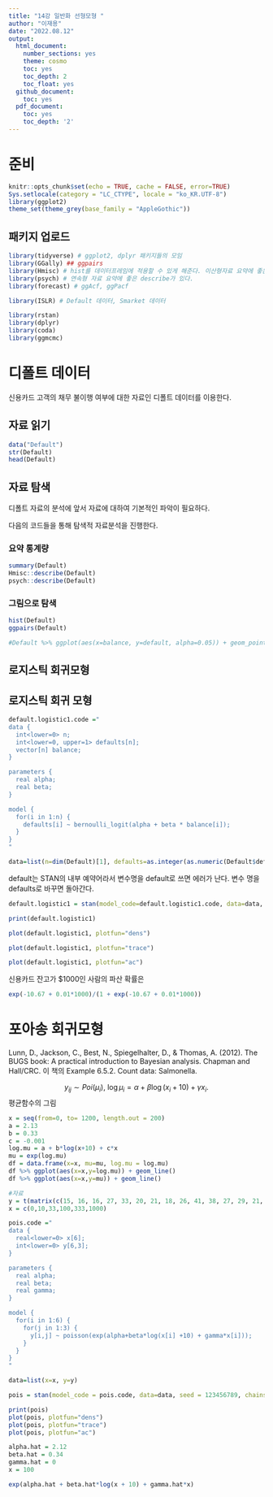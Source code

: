 ```yaml
---
title: "14강 일반화 선형모형 "
author: "이재용"
date: "2022.08.12"
output:
  html_document:
    number_sections: yes
    theme: cosmo
    toc: yes
    toc_depth: 2
    toc_float: yes
  github_document: 
    toc: yes
  pdf_document:
    toc: yes
    toc_depth: '2'
---
```


# 준비 
```r
knitr::opts_chunk$set(echo = TRUE, cache = FALSE, error=TRUE)
Sys.setlocale(category = "LC_CTYPE", locale = "ko_KR.UTF-8")
library(ggplot2)
theme_set(theme_grey(base_family = "AppleGothic"))
```

## 패키지 업로드
```r
library(tidyverse) # ggplot2, dplyr 패키지들의 모임 
library(GGally) ## ggpairs
library(Hmisc) # hist를 데이터프레임에 적용할 수 있게 해준다. 이산형자료 요약에 좋은 describe가 있다. 
library(psych) # 연속형 자료 요약에 좋은 describe가 있다. 
library(forecast) # ggAcf, ggPacf

library(ISLR) # Default 데이터, Smarket 데이터

library(rstan)
library(dplyr)
library(coda)
library(ggmcmc)
```



# 디폴트 데이터

신용카드 고객의 채무 불이행 여부에 대한 자료인 디폴트 데이터를 이용한다.

## 자료 읽기 

```r
data("Default")
str(Default)
head(Default)
```

## 자료 탐색

디폴트 자료의 분석에 앞서 자료에 대하여 기본적인 파악이 필요하다.

다음의 코드들을 통해 탐색적 자료분석을 진행한다.

### 요약 통계량

```r
summary(Default)
Hmisc::describe(Default)
psych::describe(Default)
```
### 그림으로 탐색

```r
hist(Default)
ggpairs(Default)

#Default %>% ggplot(aes(x=balance, y=default, alpha=0.05)) + geom_point()
```

## 로지스틱 회귀모형


## 로지스틱  회귀 모형 

\begin{align}
\begin{split}
    default_i & \ind Ber(\pi(balance_i), ~ i=1,2, \ldots, n \\
    \pi(balance_i) & = logistic (\beta_0 + \beta_1 \times balance_i) = \frac{e^{\beta_0 + \beta_1 \times balance_i}}{1+e^{\beta_0 + \beta_1 \times balance_i}} \\
    \pi(\beta_0, \beta_1) d\beta_0 d\beta_1 & = 1 \times  d\beta_0 d\beta_1
\end{split}
\end{align}


```r
default.logistic1.code ="
data {
  int<lower=0> n;
  int<lower=0, upper=1> defaults[n];
  vector[n] balance;
}

parameters {
  real alpha;
  real beta;
}

model {
  for(i in 1:n) {
    defaults[i] ~ bernoulli_logit(alpha + beta * balance[i]);
  }
}
"

data=list(n=dim(Default)[1], defaults=as.integer(as.numeric(Default$default)-1), balance=Default$balance)
```
default는 STAN의 내부 예약어라서 변수명을 default로 쓰면 에러가 난다. 변수 명을 defaults로 바꾸면 돌아간다. 
```r
default.logistic1 = stan(model_code=default.logistic1.code, data=data, seed=1234567, chains=1, iter=5000, thin=1, cores=4)
```

```r
print(default.logistic1)
```

```r
plot(default.logistic1, plotfun="dens")
```
```r
plot(default.logistic1, plotfun="trace")
```

```r
plot(default.logistic1, plotfun="ac")
```

신용카드 잔고가 $1000인 사람의 파산 확률은 
```r
exp(-10.67 + 0.01*1000)/(1 + exp(-10.67 + 0.01*1000))
```


# 포아송 회귀모형

Lunn, D., Jackson, C., Best, N., Spiegelhalter, D., & Thomas, A. (2012). The BUGS book: A practical introduction to Bayesian analysis. Chapman and Hall/CRC.
이 책의 Example 6.5.2. Count data: Salmonella. 

$$y_{ij} \sim Poi(\mu_i), ~ \log \mu_i = \alpha + \beta \log(x_i + 10) + \gamma x_i.$$
평균함수의 그림
```r
x = seq(from=0, to= 1200, length.out = 200)
a = 2.13
b = 0.33
c = -0.001
log.mu = a + b*log(x+10) + c*x
mu = exp(log.mu)
df = data.frame(x=x, mu=mu, log.mu = log.mu)
df %>% ggplot(aes(x=x,y=log.mu)) + geom_line()
df %>% ggplot(aes(x=x,y=mu)) + geom_line()
```



```r
#자료 
y = t(matrix(c(15, 16, 16, 27, 33, 20, 21, 18, 26, 41, 38, 27, 29, 21, 33, 69, 41, 42), nr=3, byrow=TRUE) )
x = c(0,10,33,100,333,1000)
```


```r
pois.code ="
data {
  real<lower=0> x[6];
  int<lower=0> y[6,3];
}

parameters {
  real alpha;
  real beta;
  real gamma; 
}

model {
  for(i in 1:6) {
    for(j in 1:3) {
      y[i,j] ~ poisson(exp(alpha+beta*log(x[i] +10) + gamma*x[i]));
    }
  }
}
"

data=list(x=x, y=y)
```

```r
pois = stan(model_code = pois.code, data=data, seed = 123456789, chains = 1, iter = 10000, thin=10, cores=4)
```
```r
print(pois)
plot(pois, plotfun="dens")
plot(pois, plotfun="trace")
plot(pois, plotfun="ac")
```

```r
alpha.hat = 2.12
beta.hat = 0.34
gamma.hat = 0
x = 100

exp(alpha.hat + beta.hat*log(x + 10) + gamma.hat*x)
```

